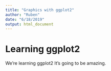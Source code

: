 ```yaml
---
title: "Graphics with ggplot2"
author: "Ruben"
date: "6/18/2019"
output: html_document
---
```


# Learning ggplot2

We're learning ggplot2 It's going to be amazing. 